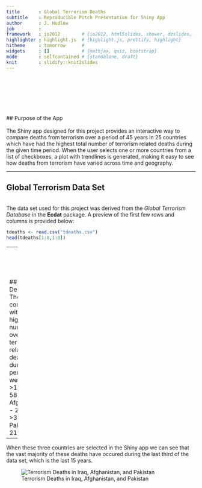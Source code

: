 ```yaml
---
title       : Global Terrorism Deaths
subtitle    : Reproducible Pitch Presentation for Shiny App
author      : J. Hudlow
job         : 
framework   : io2012        # {io2012, html5slides, shower, dzslides, ...}
highlighter : highlight.js  # {highlight.js, prettify, highlight}
hitheme     : tomorrow      # 
widgets     : []            # {mathjax, quiz, bootstrap}
mode        : selfcontained # {standalone, draft}
knit        : slidify::knit2slides
---
```


<br>
<br>
<br>
<br>
<br>
<br>
## Purpose of the App  
<br>
The Shiny app designed for this project provides an interactive way to compare deaths from terrorism over a period of 45 years in 25 countries which have had the highest total number of terrorism related deaths during the given time period. When the user selects one or more countries from a list of checkboxes, a plot with trendlines is generated, making it easy to see how deaths from terrorism have varied across time and geography.

---

## Global Terrorism Data Set
<br>
The data set used for this project was derived from the *Global Terrorism Database* in the **Ecdat** package. A preview of the first few rows and columns is provided below:

```r
tdeaths <- read.csv("tdeaths.csv")
head(tdeaths[1:8,1:8])
```

---
<br>
<br>
<br>
<br>
## Highest Death Tolls
<br>
The countries with the highest number of overall terrorism related deaths during this period were:
<br>
>1. Iraq - 58,855
>2. Afghanistan - 27,018
>3. Pakistan - 21,597

---

When these three countries are selected in the Shiny app we can see that the vast majority of these deaths have occured during the last third of the data set, which is the last 15 years.

![Terrorism Deaths in Iraq, Afghanistan, and Pakistan](\IAP.png)
